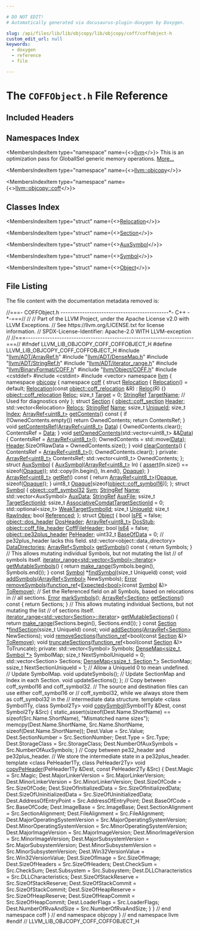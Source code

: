 ```yaml
---

# DO NOT EDIT!
# Automatically generated via docusaurus-plugin-doxygen by Doxygen.

slug: /api/files/lib/lib/objcopy/lib/objcopy/coff/coffobject-h
custom_edit_url: null
keywords:
  - doxygen
  - reference
  - file

---
```





# The `COFFObject.h` File Reference

<DoxygenPage pluginConfig={pluginConfig}>



## Included Headers

<IncludesList>
<IncludesListItem
  filePath="llvm/ADT/ArrayRef.h"
  permalink="/docs/api/files/include/include/llvm/include/llvm/adt/arrayref-h"
  isLocal="true" />
<IncludesListItem
  filePath="llvm/ADT/DenseMap.h"
  permalink="/docs/api/files/include/include/llvm/include/llvm/adt/densemap-h"
  isLocal="true" />
<IncludesListItem
  filePath="llvm/ADT/StringRef.h"
  permalink="/docs/api/files/include/include/llvm/include/llvm/adt/stringref-h"
  isLocal="true" />
<IncludesListItem
  filePath="llvm/ADT/iterator_range.h"
  permalink="/docs/api/files/include/include/llvm/include/llvm/adt/iterator-range-h"
  isLocal="true" />
<IncludesListItem
  filePath="llvm/BinaryFormat/COFF.h"
  permalink="/docs/api/files/include/include/llvm/include/llvm/binaryformat/coff-h"
  isLocal="true" />
<IncludesListItem
  filePath="llvm/Object/COFF.h"
  permalink="/docs/api/files/include/include/llvm/include/llvm/object/coff-h"
  isLocal="true" />
<IncludesListItem
  filePath="cstddef"
  permalink=""
  isLocal="false" />
<IncludesListItem
  filePath="cstdint"
  permalink=""
  isLocal="false" />
<IncludesListItem
  filePath="vector"
  permalink=""
  isLocal="false" />
</IncludesList>

## Namespaces Index

<MembersIndex>

<MembersIndexItem
  type="namespace"
  name={<><a href="/docs/api/namespaces/llvm">llvm</a></>}>
This is an optimization pass for GlobalISel generic memory operations. <a href="/docs/api/namespaces/llvm/#details">More...</a>
</MembersIndexItem>

<MembersIndexItem
  type="namespace"
  name={<><a href="/docs/api/namespaces/llvm/objcopy">llvm::objcopy</a></>}>
</MembersIndexItem>

<MembersIndexItem
  type="namespace"
  name={<><a href="/docs/api/namespaces/llvm/objcopy/coff">llvm::objcopy::coff</a></>}>
</MembersIndexItem>

</MembersIndex>

## Classes Index

<MembersIndex>

<MembersIndexItem
  type="struct"
  name={<><a href="/docs/api/structs/llvm/objcopy/coff/relocation">Relocation</a></>}>
</MembersIndexItem>

<MembersIndexItem
  type="struct"
  name={<><a href="/docs/api/structs/llvm/objcopy/coff/section">Section</a></>}>
</MembersIndexItem>

<MembersIndexItem
  type="struct"
  name={<><a href="/docs/api/structs/llvm/objcopy/coff/auxsymbol">AuxSymbol</a></>}>
</MembersIndexItem>

<MembersIndexItem
  type="struct"
  name={<><a href="/docs/api/structs/llvm/objcopy/coff/symbol">Symbol</a></>}>
</MembersIndexItem>

<MembersIndexItem
  type="struct"
  name={<><a href="/docs/api/structs/llvm/objcopy/coff/object">Object</a></>}>
</MembersIndexItem>

</MembersIndex>


## File Listing

The file content with the documentation metadata removed is:

<ProgramListing>

<Link id="l00001" /><CodeLine lineNumber="1"><Highlight kind="comment">//===- COFFObject.h ---------------------------------------------&#42;- C++ -&#42;-===//</Highlight><Highlight kind="normal"></Highlight></CodeLine>
<Link id="l00002" /><CodeLine lineNumber="2"><Highlight kind="normal"></Highlight><Highlight kind="comment">//</Highlight><Highlight kind="normal"></Highlight></CodeLine>
<Link id="l00003" /><CodeLine lineNumber="3"><Highlight kind="normal"></Highlight><Highlight kind="comment">// Part of the LLVM Project, under the Apache License v2.0 with LLVM Exceptions.</Highlight><Highlight kind="normal"></Highlight></CodeLine>
<Link id="l00004" /><CodeLine lineNumber="4"><Highlight kind="normal"></Highlight><Highlight kind="comment">// See https://llvm.org/LICENSE.txt for license information.</Highlight><Highlight kind="normal"></Highlight></CodeLine>
<Link id="l00005" /><CodeLine lineNumber="5"><Highlight kind="normal"></Highlight><Highlight kind="comment">// SPDX-License-Identifier: Apache-2.0 WITH LLVM-exception</Highlight><Highlight kind="normal"></Highlight></CodeLine>
<Link id="l00006" /><CodeLine lineNumber="6"><Highlight kind="normal"></Highlight><Highlight kind="comment">//</Highlight><Highlight kind="normal"></Highlight></CodeLine>
<Link id="l00007" /><CodeLine lineNumber="7"><Highlight kind="normal"></Highlight><Highlight kind="comment">//===----------------------------------------------------------------------===//</Highlight><Highlight kind="normal"></Highlight></CodeLine>
<Link id="l00008" /><CodeLine lineNumber="8"><Highlight kind="normal"></Highlight></CodeLine>
<Link id="l00009" /><CodeLine lineNumber="9"><Highlight kind="normal"></Highlight><Highlight kind="preprocessor">#ifndef LLVM&#95;LIB&#95;OBJCOPY&#95;COFF&#95;COFFOBJECT&#95;H</Highlight><Highlight kind="normal"></Highlight></CodeLine>
<Link id="l00010" /><CodeLine lineNumber="10"><Highlight kind="normal"></Highlight><Highlight kind="preprocessor">#define LLVM&#95;LIB&#95;OBJCOPY&#95;COFF&#95;COFFOBJECT&#95;H</Highlight><Highlight kind="normal"></Highlight></CodeLine>
<Link id="l00011" /><CodeLine lineNumber="11"><Highlight kind="normal"></Highlight></CodeLine>
<Link id="l00012" /><CodeLine lineNumber="12"><Highlight kind="normal"></Highlight><Highlight kind="preprocessor">#include &quot;<a href="/docs/api/files/include/include/llvm/include/llvm/adt/arrayref-h">llvm/ADT/ArrayRef.h</a>&quot;</Highlight><Highlight kind="normal"></Highlight></CodeLine>
<Link id="l00013" /><CodeLine lineNumber="13"><Highlight kind="normal"></Highlight><Highlight kind="preprocessor">#include &quot;<a href="/docs/api/files/include/include/llvm/include/llvm/adt/densemap-h">llvm/ADT/DenseMap.h</a>&quot;</Highlight><Highlight kind="normal"></Highlight></CodeLine>
<Link id="l00014" /><CodeLine lineNumber="14"><Highlight kind="normal"></Highlight><Highlight kind="preprocessor">#include &quot;<a href="/docs/api/files/include/include/llvm/include/llvm/adt/stringref-h">llvm/ADT/StringRef.h</a>&quot;</Highlight><Highlight kind="normal"></Highlight></CodeLine>
<Link id="l00015" /><CodeLine lineNumber="15"><Highlight kind="normal"></Highlight><Highlight kind="preprocessor">#include &quot;<a href="/docs/api/files/include/include/llvm/include/llvm/adt/iterator-range-h">llvm/ADT/iterator&#95;range.h</a>&quot;</Highlight><Highlight kind="normal"></Highlight></CodeLine>
<Link id="l00016" /><CodeLine lineNumber="16"><Highlight kind="normal"></Highlight><Highlight kind="preprocessor">#include &quot;<a href="/docs/api/files/include/include/llvm/include/llvm/binaryformat/coff-h">llvm/BinaryFormat/COFF.h</a>&quot;</Highlight><Highlight kind="normal"></Highlight></CodeLine>
<Link id="l00017" /><CodeLine lineNumber="17"><Highlight kind="normal"></Highlight><Highlight kind="preprocessor">#include &quot;<a href="/docs/api/files/include/include/llvm/include/llvm/object/coff-h">llvm/Object/COFF.h</a>&quot;</Highlight><Highlight kind="normal"></Highlight></CodeLine>
<Link id="l00018" /><CodeLine lineNumber="18"><Highlight kind="normal"></Highlight><Highlight kind="preprocessor">#include &lt;cstddef&gt;</Highlight><Highlight kind="normal"></Highlight></CodeLine>
<Link id="l00019" /><CodeLine lineNumber="19"><Highlight kind="normal"></Highlight><Highlight kind="preprocessor">#include &lt;cstdint&gt;</Highlight><Highlight kind="normal"></Highlight></CodeLine>
<Link id="l00020" /><CodeLine lineNumber="20"><Highlight kind="normal"></Highlight><Highlight kind="preprocessor">#include &lt;vector&gt;</Highlight><Highlight kind="normal"></Highlight></CodeLine>
<Link id="l00021" /><CodeLine lineNumber="21"><Highlight kind="normal"></Highlight></CodeLine>
<Link id="l00022" /><CodeLine lineNumber="22"><Highlight kind="normal"></Highlight><Highlight kind="keyword">namespace </Highlight><Highlight kind="normal"><a href="/docs/api/namespaces/llvm">llvm</a> &#123;</Highlight></CodeLine>
<Link id="l00023" /><CodeLine lineNumber="23"><Highlight kind="normal"></Highlight><Highlight kind="keyword">namespace </Highlight><Highlight kind="normal"><a href="/docs/api/namespaces/llvm/objcopy">objcopy</a> &#123;</Highlight></CodeLine>
<Link id="l00024" /><CodeLine lineNumber="24"><Highlight kind="normal"></Highlight><Highlight kind="keyword">namespace </Highlight><Highlight kind="normal"><a href="/docs/api/namespaces/llvm/objcopy/coff">coff</a> &#123;</Highlight></CodeLine>
<Link id="l00025" /><CodeLine lineNumber="25"><Highlight kind="normal"></Highlight></CodeLine>
<Link id="l00026" /><CodeLine lineNumber="26" lineLink="/docs/api/structs/llvm/objcopy/coff/relocation"><Highlight kind="normal"></Highlight><Highlight kind="keyword">struct </Highlight><Highlight kind="normal"><a href="/docs/api/structs/llvm/objcopy/coff/relocation/#ad04cb35f8e983a1a9f2fcea2763de8c2">Relocation</a> &#123;</Highlight></CodeLine>
<Link id="l00027" /><CodeLine lineNumber="27" lineLink="/docs/api/structs/llvm/objcopy/coff/relocation/#ad04cb35f8e983a1a9f2fcea2763de8c2"><Highlight kind="normal">  <a href="/docs/api/structs/llvm/objcopy/coff/relocation/#ad04cb35f8e983a1a9f2fcea2763de8c2">Relocation</a>() = </Highlight><Highlight kind="keywordflow">default</Highlight><Highlight kind="normal">;</Highlight></CodeLine>
<Link id="l00028" /><CodeLine lineNumber="28" lineLink="/docs/api/structs/llvm/objcopy/coff/relocation/#a446f8ba34e03458e4d6e5ed0d8624915"><Highlight kind="normal">  <a href="/docs/api/structs/llvm/objcopy/coff/relocation/#a446f8ba34e03458e4d6e5ed0d8624915">Relocation</a>(</Highlight><Highlight kind="keyword">const</Highlight><Highlight kind="normal"> <a href="/docs/api/structs/llvm/object/coff-relocation">object::coff&#95;relocation</a> &amp;R) : <a href="/docs/api/structs/llvm/objcopy/coff/relocation/#a310d8bf46f066d6075c31102760d7765">Reloc</a>(R) &#123;&#125;</Highlight></CodeLine>
<Link id="l00029" /><CodeLine lineNumber="29"><Highlight kind="normal"></Highlight></CodeLine>
<Link id="l00030" /><CodeLine lineNumber="30" lineLink="/docs/api/structs/llvm/objcopy/coff/relocation/#a310d8bf46f066d6075c31102760d7765"><Highlight kind="normal">  <a href="/docs/api/structs/llvm/object/coff-relocation">object::coff&#95;relocation</a> <a href="/docs/api/structs/llvm/objcopy/coff/relocation/#a310d8bf46f066d6075c31102760d7765">Reloc</a>;</Highlight></CodeLine>
<Link id="l00031" /><CodeLine lineNumber="31" lineLink="/docs/api/structs/llvm/objcopy/coff/relocation/#a92d83330b65d9dcdb32e66e3acf9e588"><Highlight kind="normal">  </Highlight><Highlight kind="keywordtype">size&#95;t</Highlight><Highlight kind="normal"> <a href="/docs/api/structs/llvm/objcopy/coff/relocation/#a92d83330b65d9dcdb32e66e3acf9e588">Target</a> = 0;</Highlight></CodeLine>
<Link id="l00032" /><CodeLine lineNumber="32" lineLink="/docs/api/structs/llvm/objcopy/coff/relocation/#ab166cc5a27a92f8b85f295705a772520"><Highlight kind="normal">  <a href="/docs/api/classes/llvm/stringref">StringRef</a> <a href="/docs/api/structs/llvm/objcopy/coff/relocation/#ab166cc5a27a92f8b85f295705a772520">TargetName</a>; </Highlight><Highlight kind="comment">// Used for diagnostics only</Highlight><Highlight kind="normal"></Highlight></CodeLine>
<Link id="l00033" /><CodeLine lineNumber="33"><Highlight kind="normal">&#125;;</Highlight></CodeLine>
<Link id="l00034" /><CodeLine lineNumber="34"><Highlight kind="normal"></Highlight></CodeLine>
<Link id="l00035" /><CodeLine lineNumber="35" lineLink="/docs/api/structs/llvm/objcopy/coff/section"><Highlight kind="normal"></Highlight><Highlight kind="keyword">struct </Highlight><Highlight kind="normal"><a href="/docs/api/structs/llvm/objcopy/coff/section">Section</a> &#123;</Highlight></CodeLine>
<Link id="l00036" /><CodeLine lineNumber="36" lineLink="/docs/api/structs/llvm/objcopy/coff/section/#a7c22d02ad3a096bf4d175972a2ed89c6"><Highlight kind="normal">  <a href="/docs/api/structs/llvm/object/coff-section">object::coff&#95;section</a> <a href="/docs/api/structs/llvm/objcopy/coff/section/#a7c22d02ad3a096bf4d175972a2ed89c6">Header</a>;</Highlight></CodeLine>
<Link id="l00037" /><CodeLine lineNumber="37" lineLink="/docs/api/structs/llvm/objcopy/coff/section/#a836259628d86d61d2f28090260e24e81"><Highlight kind="normal">  std::vector&lt;Relocation&gt; <a href="/docs/api/structs/llvm/objcopy/coff/section/#a836259628d86d61d2f28090260e24e81">Relocs</a>;</Highlight></CodeLine>
<Link id="l00038" /><CodeLine lineNumber="38" lineLink="/docs/api/structs/llvm/objcopy/coff/section/#ab7fadec5aeb8eecc8049dfe85897ace9"><Highlight kind="normal">  <a href="/docs/api/classes/llvm/stringref">StringRef</a> <a href="/docs/api/structs/llvm/objcopy/coff/section/#ab7fadec5aeb8eecc8049dfe85897ace9">Name</a>;</Highlight></CodeLine>
<Link id="l00039" /><CodeLine lineNumber="39" lineLink="/docs/api/structs/llvm/objcopy/coff/section/#abd360400318f10d848696fdd122bca5d"><Highlight kind="normal">  ssize&#95;t <a href="/docs/api/structs/llvm/objcopy/coff/section/#abd360400318f10d848696fdd122bca5d">UniqueId</a>;</Highlight></CodeLine>
<Link id="l00040" /><CodeLine lineNumber="40" lineLink="/docs/api/structs/llvm/objcopy/coff/section/#a0e701ca753ff86b485846fa1cbebe497"><Highlight kind="normal">  </Highlight><Highlight kind="keywordtype">size&#95;t</Highlight><Highlight kind="normal"> <a href="/docs/api/structs/llvm/objcopy/coff/section/#a0e701ca753ff86b485846fa1cbebe497">Index</a>;</Highlight></CodeLine>
<Link id="l00041" /><CodeLine lineNumber="41"><Highlight kind="normal"></Highlight></CodeLine>
<Link id="l00042" /><CodeLine lineNumber="42" lineLink="/docs/api/structs/llvm/objcopy/coff/section/#a95a643ba0c8f490270cf524af4857e61"><Highlight kind="normal">  <a href="/docs/api/classes/llvm/arrayref">ArrayRef&lt;uint8&#95;t&gt;</a> <a href="/docs/api/structs/llvm/objcopy/coff/section/#a95a643ba0c8f490270cf524af4857e61">getContents</a>()</Highlight><Highlight kind="keyword"> const </Highlight><Highlight kind="normal">&#123;</Highlight></CodeLine>
<Link id="l00043" /><CodeLine lineNumber="43"><Highlight kind="normal">    </Highlight><Highlight kind="keywordflow">if</Highlight><Highlight kind="normal"> (!OwnedContents.empty())</Highlight></CodeLine>
<Link id="l00044" /><CodeLine lineNumber="44"><Highlight kind="normal">      </Highlight><Highlight kind="keywordflow">return</Highlight><Highlight kind="normal"> OwnedContents;</Highlight></CodeLine>
<Link id="l00045" /><CodeLine lineNumber="45"><Highlight kind="normal">    </Highlight><Highlight kind="keywordflow">return</Highlight><Highlight kind="normal"> ContentsRef;</Highlight></CodeLine>
<Link id="l00046" /><CodeLine lineNumber="46"><Highlight kind="normal">  &#125;</Highlight></CodeLine>
<Link id="l00047" /><CodeLine lineNumber="47"><Highlight kind="normal"></Highlight></CodeLine>
<Link id="l00048" /><CodeLine lineNumber="48" lineLink="/docs/api/structs/llvm/objcopy/coff/section/#a8a5c4d2aae0fa7a57b138308600ec7dd"><Highlight kind="normal">  </Highlight><Highlight kind="keywordtype">void</Highlight><Highlight kind="normal"> <a href="/docs/api/structs/llvm/objcopy/coff/section/#a8a5c4d2aae0fa7a57b138308600ec7dd">setContentsRef</a>(<a href="/docs/api/classes/llvm/arrayref">ArrayRef&lt;uint8&#95;t&gt;</a> <a href="/docs/api/namespaces/llvm/#aa20539e89704d20b98b97e9c3feac934">Data</a>) &#123;</Highlight></CodeLine>
<Link id="l00049" /><CodeLine lineNumber="49"><Highlight kind="normal">    OwnedContents.clear();</Highlight></CodeLine>
<Link id="l00050" /><CodeLine lineNumber="50"><Highlight kind="normal">    ContentsRef = <a href="/docs/api/namespaces/llvm/#aa20539e89704d20b98b97e9c3feac934">Data</a>;</Highlight></CodeLine>
<Link id="l00051" /><CodeLine lineNumber="51"><Highlight kind="normal">  &#125;</Highlight></CodeLine>
<Link id="l00052" /><CodeLine lineNumber="52"><Highlight kind="normal"></Highlight></CodeLine>
<Link id="l00053" /><CodeLine lineNumber="53" lineLink="/docs/api/structs/llvm/objcopy/coff/section/#a43d1a02e1a9f1ab501c83ea3e09d3523"><Highlight kind="normal">  </Highlight><Highlight kind="keywordtype">void</Highlight><Highlight kind="normal"> <a href="/docs/api/structs/llvm/objcopy/coff/section/#a43d1a02e1a9f1ab501c83ea3e09d3523">setOwnedContents</a>(std::vector&lt;uint8&#95;t&gt; &amp;&amp;<a href="/docs/api/namespaces/llvm/#aa20539e89704d20b98b97e9c3feac934">Data</a>) &#123;</Highlight></CodeLine>
<Link id="l00054" /><CodeLine lineNumber="54"><Highlight kind="normal">    ContentsRef = <a href="/docs/api/classes/llvm/arrayref">ArrayRef&lt;uint8&#95;t&gt;</a>();</Highlight></CodeLine>
<Link id="l00055" /><CodeLine lineNumber="55"><Highlight kind="normal">    OwnedContents = std::move(<a href="/docs/api/namespaces/llvm/#aa20539e89704d20b98b97e9c3feac934">Data</a>);</Highlight></CodeLine>
<Link id="l00056" /><CodeLine lineNumber="56"><Highlight kind="normal">    <a href="/docs/api/structs/llvm/objcopy/coff/section/#a7c22d02ad3a096bf4d175972a2ed89c6">Header</a>.SizeOfRawData = OwnedContents.size();</Highlight></CodeLine>
<Link id="l00057" /><CodeLine lineNumber="57"><Highlight kind="normal">  &#125;</Highlight></CodeLine>
<Link id="l00058" /><CodeLine lineNumber="58"><Highlight kind="normal"></Highlight></CodeLine>
<Link id="l00059" /><CodeLine lineNumber="59" lineLink="/docs/api/structs/llvm/objcopy/coff/section/#a762b26db6fd958c6d5b4ab4ad3ad1505"><Highlight kind="normal">  </Highlight><Highlight kind="keywordtype">void</Highlight><Highlight kind="normal"> <a href="/docs/api/structs/llvm/objcopy/coff/section/#a762b26db6fd958c6d5b4ab4ad3ad1505">clearContents</a>() &#123;</Highlight></CodeLine>
<Link id="l00060" /><CodeLine lineNumber="60"><Highlight kind="normal">    ContentsRef = <a href="/docs/api/classes/llvm/arrayref">ArrayRef&lt;uint8&#95;t&gt;</a>();</Highlight></CodeLine>
<Link id="l00061" /><CodeLine lineNumber="61"><Highlight kind="normal">    OwnedContents.clear();</Highlight></CodeLine>
<Link id="l00062" /><CodeLine lineNumber="62"><Highlight kind="normal">  &#125;</Highlight></CodeLine>
<Link id="l00063" /><CodeLine lineNumber="63"><Highlight kind="normal"></Highlight></CodeLine>
<Link id="l00064" /><CodeLine lineNumber="64"><Highlight kind="normal"></Highlight><Highlight kind="keyword">private</Highlight><Highlight kind="normal">:</Highlight></CodeLine>
<Link id="l00065" /><CodeLine lineNumber="65"><Highlight kind="normal">  <a href="/docs/api/classes/llvm/arrayref">ArrayRef&lt;uint8&#95;t&gt;</a> ContentsRef;</Highlight></CodeLine>
<Link id="l00066" /><CodeLine lineNumber="66"><Highlight kind="normal">  std::vector&lt;uint8&#95;t&gt; OwnedContents;</Highlight></CodeLine>
<Link id="l00067" /><CodeLine lineNumber="67"><Highlight kind="normal">&#125;;</Highlight></CodeLine>
<Link id="l00068" /><CodeLine lineNumber="68"><Highlight kind="normal"></Highlight></CodeLine>
<Link id="l00069" /><CodeLine lineNumber="69" lineLink="/docs/api/structs/llvm/objcopy/coff/auxsymbol"><Highlight kind="normal"></Highlight><Highlight kind="keyword">struct </Highlight><Highlight kind="normal"><a href="/docs/api/structs/llvm/objcopy/coff/auxsymbol/#a9ed187553754a889b289fd0be3e52912">AuxSymbol</a> &#123;</Highlight></CodeLine>
<Link id="l00070" /><CodeLine lineNumber="70" lineLink="/docs/api/structs/llvm/objcopy/coff/auxsymbol/#a9ed187553754a889b289fd0be3e52912"><Highlight kind="normal">  <a href="/docs/api/structs/llvm/objcopy/coff/auxsymbol/#a9ed187553754a889b289fd0be3e52912">AuxSymbol</a>(<a href="/docs/api/classes/llvm/arrayref">ArrayRef&lt;uint8&#95;t&gt;</a> In) &#123;</Highlight></CodeLine>
<Link id="l00071" /><CodeLine lineNumber="71"><Highlight kind="normal">    <a href="/docs/api/files/lib/lib/target/lib/target/amdgpu/silowercontrolflow-cpp/#a4868c5d81c5ccc98c47aeab6244346a0">assert</a>(In.size() == </Highlight><Highlight kind="keyword">sizeof</Highlight><Highlight kind="normal">(<a href="/docs/api/structs/llvm/objcopy/coff/auxsymbol/#ad955f753905b07f11513957f975382ec">Opaque</a>));</Highlight></CodeLine>
<Link id="l00072" /><CodeLine lineNumber="72"><Highlight kind="normal">    std::copy(In.begin(), In.end(), <a href="/docs/api/structs/llvm/objcopy/coff/auxsymbol/#ad955f753905b07f11513957f975382ec">Opaque</a>);</Highlight></CodeLine>
<Link id="l00073" /><CodeLine lineNumber="73"><Highlight kind="normal">  &#125;</Highlight></CodeLine>
<Link id="l00074" /><CodeLine lineNumber="74"><Highlight kind="normal"></Highlight></CodeLine>
<Link id="l00075" /><CodeLine lineNumber="75" lineLink="/docs/api/structs/llvm/objcopy/coff/auxsymbol/#ae2c70ea8ccef52d578db6293db1b0450"><Highlight kind="normal">  <a href="/docs/api/classes/llvm/arrayref">ArrayRef&lt;uint8&#95;t&gt;</a> <a href="/docs/api/structs/llvm/objcopy/coff/auxsymbol/#ae2c70ea8ccef52d578db6293db1b0450">getRef</a>()</Highlight><Highlight kind="keyword"> const </Highlight><Highlight kind="normal">&#123;</Highlight></CodeLine>
<Link id="l00076" /><CodeLine lineNumber="76"><Highlight kind="normal">    </Highlight><Highlight kind="keywordflow">return</Highlight><Highlight kind="normal"> <a href="/docs/api/classes/llvm/arrayref">ArrayRef&lt;uint8&#95;t&gt;</a>(<a href="/docs/api/structs/llvm/objcopy/coff/auxsymbol/#ad955f753905b07f11513957f975382ec">Opaque</a>, </Highlight><Highlight kind="keyword">sizeof</Highlight><Highlight kind="normal">(<a href="/docs/api/structs/llvm/objcopy/coff/auxsymbol/#ad955f753905b07f11513957f975382ec">Opaque</a>));</Highlight></CodeLine>
<Link id="l00077" /><CodeLine lineNumber="77"><Highlight kind="normal">  &#125;</Highlight></CodeLine>
<Link id="l00078" /><CodeLine lineNumber="78"><Highlight kind="normal"></Highlight></CodeLine>
<Link id="l00079" /><CodeLine lineNumber="79" lineLink="/docs/api/structs/llvm/objcopy/coff/auxsymbol/#ad955f753905b07f11513957f975382ec"><Highlight kind="normal">  uint8&#95;t <a href="/docs/api/structs/llvm/objcopy/coff/auxsymbol/#ad955f753905b07f11513957f975382ec">Opaque</a>&#91;</Highlight><Highlight kind="keyword">sizeof</Highlight><Highlight kind="normal">(<a href="/docs/api/namespaces/llvm/object/#a918bb801731475346a494b06e8f805cb">object::coff&#95;symbol16</a>)&#93;;</Highlight></CodeLine>
<Link id="l00080" /><CodeLine lineNumber="80"><Highlight kind="normal">&#125;;</Highlight></CodeLine>
<Link id="l00081" /><CodeLine lineNumber="81"><Highlight kind="normal"></Highlight></CodeLine>
<Link id="l00082" /><CodeLine lineNumber="82" lineLink="/docs/api/structs/llvm/objcopy/coff/symbol"><Highlight kind="normal"></Highlight><Highlight kind="keyword">struct </Highlight><Highlight kind="normal"><a href="/docs/api/structs/llvm/objcopy/coff/symbol">Symbol</a> &#123;</Highlight></CodeLine>
<Link id="l00083" /><CodeLine lineNumber="83" lineLink="/docs/api/structs/llvm/objcopy/coff/symbol/#a49d88aecaa958b950d147e3df2b5a03f"><Highlight kind="normal">  <a href="/docs/api/namespaces/llvm/object/#ac44385f777f6fb07e4cccf738f832ded">object::coff&#95;symbol32</a> <a href="/docs/api/structs/llvm/objcopy/coff/symbol/#a49d88aecaa958b950d147e3df2b5a03f">Sym</a>;</Highlight></CodeLine>
<Link id="l00084" /><CodeLine lineNumber="84" lineLink="/docs/api/structs/llvm/objcopy/coff/symbol/#ac49d292cb353bfa5e7b8ca272459fab5"><Highlight kind="normal">  <a href="/docs/api/classes/llvm/stringref">StringRef</a> <a href="/docs/api/structs/llvm/objcopy/coff/symbol/#ac49d292cb353bfa5e7b8ca272459fab5">Name</a>;</Highlight></CodeLine>
<Link id="l00085" /><CodeLine lineNumber="85" lineLink="/docs/api/structs/llvm/objcopy/coff/symbol/#aaad2afd8e9daf89cbb6f47f35de38252"><Highlight kind="normal">  std::vector&lt;AuxSymbol&gt; <a href="/docs/api/structs/llvm/objcopy/coff/symbol/#aaad2afd8e9daf89cbb6f47f35de38252">AuxData</a>;</Highlight></CodeLine>
<Link id="l00086" /><CodeLine lineNumber="86" lineLink="/docs/api/structs/llvm/objcopy/coff/symbol/#a7f63c4bafb28384e015ea3ae831b9b08"><Highlight kind="normal">  <a href="/docs/api/classes/llvm/stringref">StringRef</a> <a href="/docs/api/structs/llvm/objcopy/coff/symbol/#a7f63c4bafb28384e015ea3ae831b9b08">AuxFile</a>;</Highlight></CodeLine>
<Link id="l00087" /><CodeLine lineNumber="87" lineLink="/docs/api/structs/llvm/objcopy/coff/symbol/#a383c77f95170e1f95b97fb608a1ab3e2"><Highlight kind="normal">  ssize&#95;t <a href="/docs/api/structs/llvm/objcopy/coff/symbol/#a383c77f95170e1f95b97fb608a1ab3e2">TargetSectionId</a>;</Highlight></CodeLine>
<Link id="l00088" /><CodeLine lineNumber="88" lineLink="/docs/api/structs/llvm/objcopy/coff/symbol/#a5df38f89b6f95758d52fd0d160459b46"><Highlight kind="normal">  ssize&#95;t <a href="/docs/api/structs/llvm/objcopy/coff/symbol/#a5df38f89b6f95758d52fd0d160459b46">AssociativeComdatTargetSectionId</a> = 0;</Highlight></CodeLine>
<Link id="l00089" /><CodeLine lineNumber="89" lineLink="/docs/api/structs/llvm/objcopy/coff/symbol/#a4f993a8be117e6390b832c51f8570e2c"><Highlight kind="normal">  std::optional&lt;size&#95;t&gt; <a href="/docs/api/structs/llvm/objcopy/coff/symbol/#a4f993a8be117e6390b832c51f8570e2c">WeakTargetSymbolId</a>;</Highlight></CodeLine>
<Link id="l00090" /><CodeLine lineNumber="90" lineLink="/docs/api/structs/llvm/objcopy/coff/symbol/#a47cd461f140e9222dc26fe8ac4ae1f66"><Highlight kind="normal">  </Highlight><Highlight kind="keywordtype">size&#95;t</Highlight><Highlight kind="normal"> <a href="/docs/api/structs/llvm/objcopy/coff/symbol/#a47cd461f140e9222dc26fe8ac4ae1f66">UniqueId</a>;</Highlight></CodeLine>
<Link id="l00091" /><CodeLine lineNumber="91" lineLink="/docs/api/structs/llvm/objcopy/coff/symbol/#a3bf214bbd4319fbf59b091d1a565c888"><Highlight kind="normal">  </Highlight><Highlight kind="keywordtype">size&#95;t</Highlight><Highlight kind="normal"> <a href="/docs/api/structs/llvm/objcopy/coff/symbol/#a3bf214bbd4319fbf59b091d1a565c888">RawIndex</a>;</Highlight></CodeLine>
<Link id="l00092" /><CodeLine lineNumber="92" lineLink="/docs/api/structs/llvm/objcopy/coff/symbol/#a09d483a9e92c75b1bbbc87893c05a9b6"><Highlight kind="normal">  </Highlight><Highlight kind="keywordtype">bool</Highlight><Highlight kind="normal"> <a href="/docs/api/structs/llvm/objcopy/coff/symbol/#a09d483a9e92c75b1bbbc87893c05a9b6">Referenced</a>;</Highlight></CodeLine>
<Link id="l00093" /><CodeLine lineNumber="93"><Highlight kind="normal">&#125;;</Highlight></CodeLine>
<Link id="l00094" /><CodeLine lineNumber="94"><Highlight kind="normal"></Highlight></CodeLine>
<Link id="l00095" /><CodeLine lineNumber="95" lineLink="/docs/api/structs/llvm/objcopy/coff/object"><Highlight kind="normal"></Highlight><Highlight kind="keyword">struct </Highlight><Highlight kind="normal"><a href="/docs/api/structs/llvm/objcopy/coff/object">Object</a> &#123;</Highlight></CodeLine>
<Link id="l00096" /><CodeLine lineNumber="96" lineLink="/docs/api/structs/llvm/objcopy/coff/object/#a372a31deed6f440b5d367a3d317eecde"><Highlight kind="normal">  </Highlight><Highlight kind="keywordtype">bool</Highlight><Highlight kind="normal"> <a href="/docs/api/structs/llvm/objcopy/coff/object/#a372a31deed6f440b5d367a3d317eecde">IsPE</a> = </Highlight><Highlight kind="keyword">false</Highlight><Highlight kind="normal">;</Highlight></CodeLine>
<Link id="l00097" /><CodeLine lineNumber="97"><Highlight kind="normal"></Highlight></CodeLine>
<Link id="l00098" /><CodeLine lineNumber="98" lineLink="/docs/api/structs/llvm/objcopy/coff/object/#ab0b0b4b71bd2d61b290fbddff2c74739"><Highlight kind="normal">  <a href="/docs/api/structs/llvm/object/dos-header">object::dos&#95;header</a> <a href="/docs/api/structs/llvm/objcopy/coff/object/#ab0b0b4b71bd2d61b290fbddff2c74739">DosHeader</a>;</Highlight></CodeLine>
<Link id="l00099" /><CodeLine lineNumber="99" lineLink="/docs/api/structs/llvm/objcopy/coff/object/#a220264a3d4ffeabb933f7e3da7c3c8d2"><Highlight kind="normal">  <a href="/docs/api/classes/llvm/arrayref">ArrayRef&lt;uint8&#95;t&gt;</a> <a href="/docs/api/structs/llvm/objcopy/coff/object/#a220264a3d4ffeabb933f7e3da7c3c8d2">DosStub</a>;</Highlight></CodeLine>
<Link id="l00100" /><CodeLine lineNumber="100"><Highlight kind="normal"></Highlight></CodeLine>
<Link id="l00101" /><CodeLine lineNumber="101" lineLink="/docs/api/structs/llvm/objcopy/coff/object/#a3f4ef1a14de65bf22d41256718cb810d"><Highlight kind="normal">  <a href="/docs/api/structs/llvm/object/coff-file-header">object::coff&#95;file&#95;header</a> <a href="/docs/api/structs/llvm/objcopy/coff/object/#a3f4ef1a14de65bf22d41256718cb810d">CoffFileHeader</a>;</Highlight></CodeLine>
<Link id="l00102" /><CodeLine lineNumber="102"><Highlight kind="normal"></Highlight></CodeLine>
<Link id="l00103" /><CodeLine lineNumber="103" lineLink="/docs/api/structs/llvm/objcopy/coff/object/#a8c29c8802c24f28187900f58de5e10f3"><Highlight kind="normal">  </Highlight><Highlight kind="keywordtype">bool</Highlight><Highlight kind="normal"> <a href="/docs/api/structs/llvm/objcopy/coff/object/#a8c29c8802c24f28187900f58de5e10f3">Is64</a> = </Highlight><Highlight kind="keyword">false</Highlight><Highlight kind="normal">;</Highlight></CodeLine>
<Link id="l00104" /><CodeLine lineNumber="104" lineLink="/docs/api/structs/llvm/objcopy/coff/object/#a8223da50bdf4d393305551529b85f84f"><Highlight kind="normal">  <a href="/docs/api/structs/llvm/object/pe32plus-header">object::pe32plus&#95;header</a> <a href="/docs/api/structs/llvm/objcopy/coff/object/#a8223da50bdf4d393305551529b85f84f">PeHeader</a>;</Highlight></CodeLine>
<Link id="l00105" /><CodeLine lineNumber="105" lineLink="/docs/api/structs/llvm/objcopy/coff/object/#ac385614da3e4d7f9f33fcdbb7bce4af9"><Highlight kind="normal">  uint32&#95;t <a href="/docs/api/structs/llvm/objcopy/coff/object/#ac385614da3e4d7f9f33fcdbb7bce4af9">BaseOfData</a> = 0; </Highlight><Highlight kind="comment">// pe32plus&#95;header lacks this field.</Highlight><Highlight kind="normal"></Highlight></CodeLine>
<Link id="l00106" /><CodeLine lineNumber="106"><Highlight kind="normal"></Highlight></CodeLine>
<Link id="l00107" /><CodeLine lineNumber="107" lineLink="/docs/api/structs/llvm/objcopy/coff/object/#a7ca41c3715f6c35e3350f83e826cbd3e"><Highlight kind="normal">  std::vector&lt;object::data&#95;directory&gt; <a href="/docs/api/structs/llvm/objcopy/coff/object/#a7ca41c3715f6c35e3350f83e826cbd3e">DataDirectories</a>;</Highlight></CodeLine>
<Link id="l00108" /><CodeLine lineNumber="108"><Highlight kind="normal"></Highlight></CodeLine>
<Link id="l00109" /><CodeLine lineNumber="109" lineLink="/docs/api/structs/llvm/objcopy/coff/object/#a1877d37826c01ef9c4633532eaec43cb"><Highlight kind="normal">  <a href="/docs/api/classes/llvm/arrayref">ArrayRef&lt;Symbol&gt;</a> <a href="/docs/api/structs/llvm/objcopy/coff/object/#a1877d37826c01ef9c4633532eaec43cb">getSymbols</a>()</Highlight><Highlight kind="keyword"> const </Highlight><Highlight kind="normal">&#123; </Highlight><Highlight kind="keywordflow">return</Highlight><Highlight kind="normal"> Symbols; &#125;</Highlight></CodeLine>
<Link id="l00110" /><CodeLine lineNumber="110"><Highlight kind="normal">  </Highlight><Highlight kind="comment">// This allows mutating individual Symbols, but not mutating the list</Highlight><Highlight kind="normal"></Highlight></CodeLine>
<Link id="l00111" /><CodeLine lineNumber="111"><Highlight kind="normal">  </Highlight><Highlight kind="comment">// of symbols itself.</Highlight><Highlight kind="normal"></Highlight></CodeLine>
<Link id="l00112" /><CodeLine lineNumber="112" lineLink="/docs/api/structs/llvm/objcopy/coff/object/#a2970c1b26252ab76b78fc4b45fcabac0"><Highlight kind="normal">  <a href="/docs/api/classes/llvm/iterator-range">iterator&#95;range&lt;std::vector&lt;Symbol&gt;::iterator</a>&gt; <a href="/docs/api/structs/llvm/objcopy/coff/object/#a2970c1b26252ab76b78fc4b45fcabac0">getMutableSymbols</a>() &#123;</Highlight></CodeLine>
<Link id="l00113" /><CodeLine lineNumber="113"><Highlight kind="normal">    </Highlight><Highlight kind="keywordflow">return</Highlight><Highlight kind="normal"> <a href="/docs/api/namespaces/llvm/#a341215803e83773a3e97860dc291f121">make&#95;range</a>(Symbols.begin(), Symbols.end());</Highlight></CodeLine>
<Link id="l00114" /><CodeLine lineNumber="114"><Highlight kind="normal">  &#125;</Highlight></CodeLine>
<Link id="l00115" /><CodeLine lineNumber="115"><Highlight kind="normal"></Highlight></CodeLine>
<Link id="l00116" /><CodeLine lineNumber="116"><Highlight kind="normal">  </Highlight><Highlight kind="keyword">const</Highlight><Highlight kind="normal"> <a href="/docs/api/structs/llvm/objcopy/coff/symbol">Symbol</a> &#42;<a href="/docs/api/structs/llvm/objcopy/coff/object/#a5b248f0211a402c9b8de1e295b16fd6a">findSymbol</a>(</Highlight><Highlight kind="keywordtype">size&#95;t</Highlight><Highlight kind="normal"> UniqueId) </Highlight><Highlight kind="keyword">const</Highlight><Highlight kind="normal">;</Highlight></CodeLine>
<Link id="l00117" /><CodeLine lineNumber="117"><Highlight kind="normal"></Highlight></CodeLine>
<Link id="l00118" /><CodeLine lineNumber="118"><Highlight kind="normal">  </Highlight><Highlight kind="keywordtype">void</Highlight><Highlight kind="normal"> <a href="/docs/api/structs/llvm/objcopy/coff/object/#acfddd3855883c67b9b1a8704f405d15e">addSymbols</a>(<a href="/docs/api/classes/llvm/arrayref">ArrayRef&lt;Symbol&gt;</a> NewSymbols);</Highlight></CodeLine>
<Link id="l00119" /><CodeLine lineNumber="119"><Highlight kind="normal">  <a href="/docs/api/classes/llvm/error">Error</a> <a href="/docs/api/structs/llvm/objcopy/coff/object/#adb4129c7b7fb10fedccaaa668094cb31">removeSymbols</a>(<a href="/docs/api/classes/llvm/function-ref">function&#95;ref</a>&lt;<a href="/docs/api/classes/llvm/expected">Expected&lt;bool&gt;</a>(</Highlight><Highlight kind="keyword">const</Highlight><Highlight kind="normal"> <a href="/docs/api/structs/llvm/objcopy/coff/symbol">Symbol</a> &amp;)&gt; <a href="/docs/api/files/lib/lib/target/lib/target/arm/armlowoverheadloops-cpp/#a3bf42baf773b375802538951c88d8e12">ToRemove</a>);</Highlight></CodeLine>
<Link id="l00120" /><CodeLine lineNumber="120"><Highlight kind="normal"></Highlight></CodeLine>
<Link id="l00121" /><CodeLine lineNumber="121"><Highlight kind="normal">  </Highlight><Highlight kind="comment">// Set the Referenced field on all Symbols, based on relocations in</Highlight><Highlight kind="normal"></Highlight></CodeLine>
<Link id="l00122" /><CodeLine lineNumber="122"><Highlight kind="normal">  </Highlight><Highlight kind="comment">// all sections.</Highlight><Highlight kind="normal"></Highlight></CodeLine>
<Link id="l00123" /><CodeLine lineNumber="123"><Highlight kind="normal">  <a href="/docs/api/classes/llvm/error">Error</a> <a href="/docs/api/structs/llvm/objcopy/coff/object/#ae20d61d1b09ad5ca69701afe73043675">markSymbols</a>();</Highlight></CodeLine>
<Link id="l00124" /><CodeLine lineNumber="124"><Highlight kind="normal"></Highlight></CodeLine>
<Link id="l00125" /><CodeLine lineNumber="125" lineLink="/docs/api/structs/llvm/objcopy/coff/object/#ac719da3d3c57f045cb5dd0f8cf98aa01"><Highlight kind="normal">  <a href="/docs/api/classes/llvm/arrayref">ArrayRef&lt;Section&gt;</a> <a href="/docs/api/structs/llvm/objcopy/coff/object/#ac719da3d3c57f045cb5dd0f8cf98aa01">getSections</a>()</Highlight><Highlight kind="keyword"> const </Highlight><Highlight kind="normal">&#123; </Highlight><Highlight kind="keywordflow">return</Highlight><Highlight kind="normal"> Sections; &#125;</Highlight></CodeLine>
<Link id="l00126" /><CodeLine lineNumber="126"><Highlight kind="normal">  </Highlight><Highlight kind="comment">// This allows mutating individual Sections, but not mutating the list</Highlight><Highlight kind="normal"></Highlight></CodeLine>
<Link id="l00127" /><CodeLine lineNumber="127"><Highlight kind="normal">  </Highlight><Highlight kind="comment">// of sections itself.</Highlight><Highlight kind="normal"></Highlight></CodeLine>
<Link id="l00128" /><CodeLine lineNumber="128" lineLink="/docs/api/structs/llvm/objcopy/coff/object/#a9c09b790a977134d815a2d19aea3d552"><Highlight kind="normal">  <a href="/docs/api/classes/llvm/iterator-range">iterator&#95;range&lt;std::vector&lt;Section&gt;::iterator</a>&gt; <a href="/docs/api/structs/llvm/objcopy/coff/object/#a9c09b790a977134d815a2d19aea3d552">getMutableSections</a>() &#123;</Highlight></CodeLine>
<Link id="l00129" /><CodeLine lineNumber="129"><Highlight kind="normal">    </Highlight><Highlight kind="keywordflow">return</Highlight><Highlight kind="normal"> <a href="/docs/api/namespaces/llvm/#a341215803e83773a3e97860dc291f121">make&#95;range</a>(Sections.begin(), Sections.end());</Highlight></CodeLine>
<Link id="l00130" /><CodeLine lineNumber="130"><Highlight kind="normal">  &#125;</Highlight></CodeLine>
<Link id="l00131" /><CodeLine lineNumber="131"><Highlight kind="normal"></Highlight></CodeLine>
<Link id="l00132" /><CodeLine lineNumber="132"><Highlight kind="normal">  </Highlight><Highlight kind="keyword">const</Highlight><Highlight kind="normal"> <a href="/docs/api/structs/llvm/objcopy/coff/section">Section</a> &#42;<a href="/docs/api/structs/llvm/objcopy/coff/object/#a7fc61c88c6168259556d4eb94cb48374">findSection</a>(ssize&#95;t UniqueId) </Highlight><Highlight kind="keyword">const</Highlight><Highlight kind="normal">;</Highlight></CodeLine>
<Link id="l00133" /><CodeLine lineNumber="133"><Highlight kind="normal"></Highlight></CodeLine>
<Link id="l00134" /><CodeLine lineNumber="134"><Highlight kind="normal">  </Highlight><Highlight kind="keywordtype">void</Highlight><Highlight kind="normal"> <a href="/docs/api/structs/llvm/objcopy/coff/object/#a80160cf4a1180428e5d529e3f0ba1e47">addSections</a>(<a href="/docs/api/classes/llvm/arrayref">ArrayRef&lt;Section&gt;</a> NewSections);</Highlight></CodeLine>
<Link id="l00135" /><CodeLine lineNumber="135"><Highlight kind="normal">  </Highlight><Highlight kind="keywordtype">void</Highlight><Highlight kind="normal"> <a href="/docs/api/structs/llvm/objcopy/coff/object/#a95463c813d6c4a15390dfe8a0a03bfda">removeSections</a>(<a href="/docs/api/classes/llvm/function-ref">function&#95;ref</a>&lt;</Highlight><Highlight kind="keywordtype">bool</Highlight><Highlight kind="normal">(</Highlight><Highlight kind="keyword">const</Highlight><Highlight kind="normal"> <a href="/docs/api/structs/llvm/objcopy/coff/section">Section</a> &amp;)&gt; <a href="/docs/api/files/lib/lib/target/lib/target/arm/armlowoverheadloops-cpp/#a3bf42baf773b375802538951c88d8e12">ToRemove</a>);</Highlight></CodeLine>
<Link id="l00136" /><CodeLine lineNumber="136"><Highlight kind="normal">  </Highlight><Highlight kind="keywordtype">void</Highlight><Highlight kind="normal"> <a href="/docs/api/structs/llvm/objcopy/coff/object/#a41639273bf671d1b1a59a5a48eb42ec8">truncateSections</a>(<a href="/docs/api/classes/llvm/function-ref">function&#95;ref</a>&lt;</Highlight><Highlight kind="keywordtype">bool</Highlight><Highlight kind="normal">(</Highlight><Highlight kind="keyword">const</Highlight><Highlight kind="normal"> <a href="/docs/api/structs/llvm/objcopy/coff/section">Section</a> &amp;)&gt; ToTruncate);</Highlight></CodeLine>
<Link id="l00137" /><CodeLine lineNumber="137"><Highlight kind="normal"></Highlight></CodeLine>
<Link id="l00138" /><CodeLine lineNumber="138"><Highlight kind="normal"></Highlight><Highlight kind="keyword">private</Highlight><Highlight kind="normal">:</Highlight></CodeLine>
<Link id="l00139" /><CodeLine lineNumber="139"><Highlight kind="normal">  std::vector&lt;Symbol&gt; Symbols;</Highlight></CodeLine>
<Link id="l00140" /><CodeLine lineNumber="140"><Highlight kind="normal">  <a href="/docs/api/classes/llvm/densemap">DenseMap&lt;size&#95;t, Symbol &#42;&gt;</a> SymbolMap;</Highlight></CodeLine>
<Link id="l00141" /><CodeLine lineNumber="141"><Highlight kind="normal"></Highlight></CodeLine>
<Link id="l00142" /><CodeLine lineNumber="142"><Highlight kind="normal">  </Highlight><Highlight kind="keywordtype">size&#95;t</Highlight><Highlight kind="normal"> NextSymbolUniqueId = 0;</Highlight></CodeLine>
<Link id="l00143" /><CodeLine lineNumber="143"><Highlight kind="normal"></Highlight></CodeLine>
<Link id="l00144" /><CodeLine lineNumber="144"><Highlight kind="normal">  std::vector&lt;Section&gt; Sections;</Highlight></CodeLine>
<Link id="l00145" /><CodeLine lineNumber="145"><Highlight kind="normal">  <a href="/docs/api/classes/llvm/densemap">DenseMap&lt;ssize&#95;t, Section &#42;&gt;</a> SectionMap;</Highlight></CodeLine>
<Link id="l00146" /><CodeLine lineNumber="146"><Highlight kind="normal"></Highlight></CodeLine>
<Link id="l00147" /><CodeLine lineNumber="147"><Highlight kind="normal">  ssize&#95;t NextSectionUniqueId = 1; </Highlight><Highlight kind="comment">// Allow a UniqueId 0 to mean undefined.</Highlight><Highlight kind="normal"></Highlight></CodeLine>
<Link id="l00148" /><CodeLine lineNumber="148"><Highlight kind="normal"></Highlight></CodeLine>
<Link id="l00149" /><CodeLine lineNumber="149"><Highlight kind="normal">  </Highlight><Highlight kind="comment">// Update SymbolMap.</Highlight><Highlight kind="normal"></Highlight></CodeLine>
<Link id="l00150" /><CodeLine lineNumber="150"><Highlight kind="normal">  </Highlight><Highlight kind="keywordtype">void</Highlight><Highlight kind="normal"> updateSymbols();</Highlight></CodeLine>
<Link id="l00151" /><CodeLine lineNumber="151"><Highlight kind="normal"></Highlight></CodeLine>
<Link id="l00152" /><CodeLine lineNumber="152"><Highlight kind="normal">  </Highlight><Highlight kind="comment">// Update SectionMap and Index in each Section.</Highlight><Highlight kind="normal"></Highlight></CodeLine>
<Link id="l00153" /><CodeLine lineNumber="153"><Highlight kind="normal">  </Highlight><Highlight kind="keywordtype">void</Highlight><Highlight kind="normal"> updateSections();</Highlight></CodeLine>
<Link id="l00154" /><CodeLine lineNumber="154"><Highlight kind="normal">&#125;;</Highlight></CodeLine>
<Link id="l00155" /><CodeLine lineNumber="155"><Highlight kind="normal"></Highlight></CodeLine>
<Link id="l00156" /><CodeLine lineNumber="156"><Highlight kind="normal"></Highlight><Highlight kind="comment">// Copy between coff&#95;symbol16 and coff&#95;symbol32.</Highlight><Highlight kind="normal"></Highlight></CodeLine>
<Link id="l00157" /><CodeLine lineNumber="157"><Highlight kind="normal"></Highlight><Highlight kind="comment">// The source and destination files can use either coff&#95;symbol16 or</Highlight><Highlight kind="normal"></Highlight></CodeLine>
<Link id="l00158" /><CodeLine lineNumber="158"><Highlight kind="normal"></Highlight><Highlight kind="comment">// coff&#95;symbol32, while we always store them as coff&#95;symbol32 in the</Highlight><Highlight kind="normal"></Highlight></CodeLine>
<Link id="l00159" /><CodeLine lineNumber="159"><Highlight kind="normal"></Highlight><Highlight kind="comment">// intermediate data structure.</Highlight><Highlight kind="normal"></Highlight></CodeLine>
<Link id="l00160" /><CodeLine lineNumber="160"><Highlight kind="normal"></Highlight><Highlight kind="keyword">template</Highlight><Highlight kind="normal"> &lt;</Highlight><Highlight kind="keyword">class</Highlight><Highlight kind="normal"> Symbol1Ty, </Highlight><Highlight kind="keyword">class</Highlight><Highlight kind="normal"> Symbol2Ty&gt;</Highlight></CodeLine>
<Link id="l00161" /><CodeLine lineNumber="161" lineLink="/docs/api/namespaces/llvm/objcopy/coff/#a0f4e03df49ff52fb36573a91dbd23c67"><Highlight kind="normal"></Highlight><Highlight kind="keywordtype">void</Highlight><Highlight kind="normal"> <a href="/docs/api/namespaces/llvm/objcopy/coff/#a0f4e03df49ff52fb36573a91dbd23c67">copySymbol</a>(Symbol1Ty &amp;Dest, </Highlight><Highlight kind="keyword">const</Highlight><Highlight kind="normal"> Symbol2Ty &amp;Src) &#123;</Highlight></CodeLine>
<Link id="l00162" /><CodeLine lineNumber="162"><Highlight kind="normal">  </Highlight><Highlight kind="keyword">static&#95;assert</Highlight><Highlight kind="normal">(</Highlight><Highlight kind="keyword">sizeof</Highlight><Highlight kind="normal">(Dest.Name.ShortName) == </Highlight><Highlight kind="keyword">sizeof</Highlight><Highlight kind="normal">(Src.Name.ShortName),</Highlight></CodeLine>
<Link id="l00163" /><CodeLine lineNumber="163"><Highlight kind="normal">                </Highlight><Highlight kind="stringliteral">&quot;Mismatched name sizes&quot;</Highlight><Highlight kind="normal">);</Highlight></CodeLine>
<Link id="l00164" /><CodeLine lineNumber="164"><Highlight kind="normal">  memcpy(Dest.Name.ShortName, Src.Name.ShortName, </Highlight><Highlight kind="keyword">sizeof</Highlight><Highlight kind="normal">(Dest.Name.ShortName));</Highlight></CodeLine>
<Link id="l00165" /><CodeLine lineNumber="165"><Highlight kind="normal">  Dest.Value = Src.Value;</Highlight></CodeLine>
<Link id="l00166" /><CodeLine lineNumber="166"><Highlight kind="normal">  Dest.SectionNumber = Src.SectionNumber;</Highlight></CodeLine>
<Link id="l00167" /><CodeLine lineNumber="167"><Highlight kind="normal">  Dest.Type = Src.Type;</Highlight></CodeLine>
<Link id="l00168" /><CodeLine lineNumber="168"><Highlight kind="normal">  Dest.StorageClass = Src.StorageClass;</Highlight></CodeLine>
<Link id="l00169" /><CodeLine lineNumber="169"><Highlight kind="normal">  Dest.NumberOfAuxSymbols = Src.NumberOfAuxSymbols;</Highlight></CodeLine>
<Link id="l00170" /><CodeLine lineNumber="170"><Highlight kind="normal">&#125;</Highlight></CodeLine>
<Link id="l00171" /><CodeLine lineNumber="171"><Highlight kind="normal"></Highlight></CodeLine>
<Link id="l00172" /><CodeLine lineNumber="172"><Highlight kind="normal"></Highlight><Highlight kind="comment">// Copy between pe32&#95;header and pe32plus&#95;header.</Highlight><Highlight kind="normal"></Highlight></CodeLine>
<Link id="l00173" /><CodeLine lineNumber="173"><Highlight kind="normal"></Highlight><Highlight kind="comment">// We store the intermediate state in a pe32plus&#95;header.</Highlight><Highlight kind="normal"></Highlight></CodeLine>
<Link id="l00174" /><CodeLine lineNumber="174"><Highlight kind="normal"></Highlight><Highlight kind="keyword">template</Highlight><Highlight kind="normal"> &lt;</Highlight><Highlight kind="keyword">class</Highlight><Highlight kind="normal"> PeHeader1Ty, </Highlight><Highlight kind="keyword">class</Highlight><Highlight kind="normal"> PeHeader2Ty&gt;</Highlight></CodeLine>
<Link id="l00175" /><CodeLine lineNumber="175" lineLink="/docs/api/namespaces/llvm/objcopy/coff/#a61250bbdb8bca0ef99f4652f3a429fe9"><Highlight kind="normal"></Highlight><Highlight kind="keywordtype">void</Highlight><Highlight kind="normal"> <a href="/docs/api/namespaces/llvm/objcopy/coff/#a61250bbdb8bca0ef99f4652f3a429fe9">copyPeHeader</a>(PeHeader1Ty &amp;Dest, </Highlight><Highlight kind="keyword">const</Highlight><Highlight kind="normal"> PeHeader2Ty &amp;Src) &#123;</Highlight></CodeLine>
<Link id="l00176" /><CodeLine lineNumber="176"><Highlight kind="normal">  Dest.Magic = Src.Magic;</Highlight></CodeLine>
<Link id="l00177" /><CodeLine lineNumber="177"><Highlight kind="normal">  Dest.MajorLinkerVersion = Src.MajorLinkerVersion;</Highlight></CodeLine>
<Link id="l00178" /><CodeLine lineNumber="178"><Highlight kind="normal">  Dest.MinorLinkerVersion = Src.MinorLinkerVersion;</Highlight></CodeLine>
<Link id="l00179" /><CodeLine lineNumber="179"><Highlight kind="normal">  Dest.SizeOfCode = Src.SizeOfCode;</Highlight></CodeLine>
<Link id="l00180" /><CodeLine lineNumber="180"><Highlight kind="normal">  Dest.SizeOfInitializedData = Src.SizeOfInitializedData;</Highlight></CodeLine>
<Link id="l00181" /><CodeLine lineNumber="181"><Highlight kind="normal">  Dest.SizeOfUninitializedData = Src.SizeOfUninitializedData;</Highlight></CodeLine>
<Link id="l00182" /><CodeLine lineNumber="182"><Highlight kind="normal">  Dest.AddressOfEntryPoint = Src.AddressOfEntryPoint;</Highlight></CodeLine>
<Link id="l00183" /><CodeLine lineNumber="183"><Highlight kind="normal">  Dest.BaseOfCode = Src.BaseOfCode;</Highlight></CodeLine>
<Link id="l00184" /><CodeLine lineNumber="184"><Highlight kind="normal">  Dest.ImageBase = Src.ImageBase;</Highlight></CodeLine>
<Link id="l00185" /><CodeLine lineNumber="185"><Highlight kind="normal">  Dest.SectionAlignment = Src.SectionAlignment;</Highlight></CodeLine>
<Link id="l00186" /><CodeLine lineNumber="186"><Highlight kind="normal">  Dest.FileAlignment = Src.FileAlignment;</Highlight></CodeLine>
<Link id="l00187" /><CodeLine lineNumber="187"><Highlight kind="normal">  Dest.MajorOperatingSystemVersion = Src.MajorOperatingSystemVersion;</Highlight></CodeLine>
<Link id="l00188" /><CodeLine lineNumber="188"><Highlight kind="normal">  Dest.MinorOperatingSystemVersion = Src.MinorOperatingSystemVersion;</Highlight></CodeLine>
<Link id="l00189" /><CodeLine lineNumber="189"><Highlight kind="normal">  Dest.MajorImageVersion = Src.MajorImageVersion;</Highlight></CodeLine>
<Link id="l00190" /><CodeLine lineNumber="190"><Highlight kind="normal">  Dest.MinorImageVersion = Src.MinorImageVersion;</Highlight></CodeLine>
<Link id="l00191" /><CodeLine lineNumber="191"><Highlight kind="normal">  Dest.MajorSubsystemVersion = Src.MajorSubsystemVersion;</Highlight></CodeLine>
<Link id="l00192" /><CodeLine lineNumber="192"><Highlight kind="normal">  Dest.MinorSubsystemVersion = Src.MinorSubsystemVersion;</Highlight></CodeLine>
<Link id="l00193" /><CodeLine lineNumber="193"><Highlight kind="normal">  Dest.Win32VersionValue = Src.Win32VersionValue;</Highlight></CodeLine>
<Link id="l00194" /><CodeLine lineNumber="194"><Highlight kind="normal">  Dest.SizeOfImage = Src.SizeOfImage;</Highlight></CodeLine>
<Link id="l00195" /><CodeLine lineNumber="195"><Highlight kind="normal">  Dest.SizeOfHeaders = Src.SizeOfHeaders;</Highlight></CodeLine>
<Link id="l00196" /><CodeLine lineNumber="196"><Highlight kind="normal">  Dest.CheckSum = Src.CheckSum;</Highlight></CodeLine>
<Link id="l00197" /><CodeLine lineNumber="197"><Highlight kind="normal">  Dest.Subsystem = Src.Subsystem;</Highlight></CodeLine>
<Link id="l00198" /><CodeLine lineNumber="198"><Highlight kind="normal">  Dest.DLLCharacteristics = Src.DLLCharacteristics;</Highlight></CodeLine>
<Link id="l00199" /><CodeLine lineNumber="199"><Highlight kind="normal">  Dest.SizeOfStackReserve = Src.SizeOfStackReserve;</Highlight></CodeLine>
<Link id="l00200" /><CodeLine lineNumber="200"><Highlight kind="normal">  Dest.SizeOfStackCommit = Src.SizeOfStackCommit;</Highlight></CodeLine>
<Link id="l00201" /><CodeLine lineNumber="201"><Highlight kind="normal">  Dest.SizeOfHeapReserve = Src.SizeOfHeapReserve;</Highlight></CodeLine>
<Link id="l00202" /><CodeLine lineNumber="202"><Highlight kind="normal">  Dest.SizeOfHeapCommit = Src.SizeOfHeapCommit;</Highlight></CodeLine>
<Link id="l00203" /><CodeLine lineNumber="203"><Highlight kind="normal">  Dest.LoaderFlags = Src.LoaderFlags;</Highlight></CodeLine>
<Link id="l00204" /><CodeLine lineNumber="204"><Highlight kind="normal">  Dest.NumberOfRvaAndSize = Src.NumberOfRvaAndSize;</Highlight></CodeLine>
<Link id="l00205" /><CodeLine lineNumber="205"><Highlight kind="normal">&#125;</Highlight></CodeLine>
<Link id="l00206" /><CodeLine lineNumber="206"><Highlight kind="normal"></Highlight></CodeLine>
<Link id="l00207" /><CodeLine lineNumber="207"><Highlight kind="normal">&#125; </Highlight><Highlight kind="comment">// end namespace coff</Highlight><Highlight kind="normal"></Highlight></CodeLine>
<Link id="l00208" /><CodeLine lineNumber="208"><Highlight kind="normal">&#125; </Highlight><Highlight kind="comment">// end namespace objcopy</Highlight><Highlight kind="normal"></Highlight></CodeLine>
<Link id="l00209" /><CodeLine lineNumber="209"><Highlight kind="normal">&#125; </Highlight><Highlight kind="comment">// end namespace llvm</Highlight><Highlight kind="normal"></Highlight></CodeLine>
<Link id="l00210" /><CodeLine lineNumber="210"><Highlight kind="normal"></Highlight></CodeLine>
<Link id="l00211" /><CodeLine lineNumber="211"><Highlight kind="normal"></Highlight><Highlight kind="preprocessor">#endif </Highlight><Highlight kind="comment">// LLVM&#95;LIB&#95;OBJCOPY&#95;COFF&#95;COFFOBJECT&#95;H</Highlight><Highlight kind="normal"></Highlight></CodeLine>

</ProgramListing>

</DoxygenPage>
